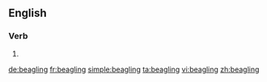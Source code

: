 ==English==

===Verb===
{{head|en}}

# {{present participle of|beagle}}

[[de:beagling]]
[[fr:beagling]]
[[simple:beagling]]
[[ta:beagling]]
[[vi:beagling]]
[[zh:beagling]]
